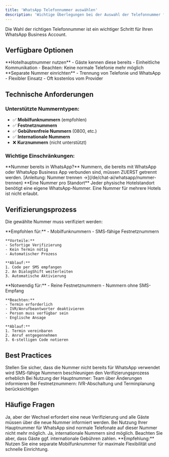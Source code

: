 ```yaml
---
title: 'WhatsApp Telefonnummer auswählen'
description: 'Wichtige Überlegungen bei der Auswahl der Telefonnummer für WhatsApp Business'
---
```


Die Wahl der richtigen Telefonnummer ist ein wichtiger Schritt für Ihren WhatsApp Business Account.

## Verfügbare Optionen

<CardGroup cols={2}>
  <Card title="Hauptnummer" icon="building">
    **Hotelhauptnummer nutzen**
    - Gäste kennen diese bereits
    - Einheitliche Kommunikation
    - Beachten: Keine normale Telefonie mehr möglich
  </Card>
  <Card title="Neue Nummer" icon="phone">
    **Separate Nummer einrichten**
    - Trennung von Telefonie und WhatsApp
    - Flexibler Einsatz
    - Oft kostenlos vom Provider
  </Card>
</CardGroup>

## Technische Anforderungen

### Unterstützte Nummerntypen:
- ✅ **Mobilfunknummern** (empfohlen)
- ✅ **Festnetznummern**
- ✅ **Gebührenfreie Nummern** (0800, etc.)
- ✅ **Internationale Nummern**
- ❌ **Kurznummern** (nicht unterstützt)

### Wichtige Einschränkungen:

<Warning>
**Nummer bereits in WhatsApp?**  
Nummern, die bereits mit WhatsApp oder WhatsApp Business App verbunden sind, müssen ZUERST getrennt werden.
[Anleitung: Nummer trennen →](/de/chat-ai/whatsapp/nummer-trennen)
</Warning>

<Info>
**Eine Nummer pro Standort**  
Jeder physische Hotelstandort benötigt eine eigene WhatsApp-Nummer. Eine Nummer für mehrere Hotels ist nicht erlaubt.
</Info>

## Verifizierungsprozess

Die gewählte Nummer muss verifiziert werden:

<Tabs>
  <Tab title="SMS-Verifizierung ⭐">
    **Empfohlen für:**
    - Mobilfunknummern
    - SMS-fähige Festnetznummern
    
    **Vorteile:**
    - Sofortige Verifizierung
    - Kein Termin nötig
    - Automatischer Prozess
    
    **Ablauf:**
    1. Code per SMS empfangen
    2. An DialogShift weiterleiten
    3. Automatische Aktivierung
  </Tab>
  
  <Tab title="Anruf-Verifizierung">
    **Notwendig für:**
    - Reine Festnetznummern
    - Nummern ohne SMS-Empfang
    
    **Beachten:**
    - Termin erforderlich
    - IVR/Anrufbeantworter deaktivieren
    - Person muss verfügbar sein
    - Englische Ansage
    
    **Ablauf:**
    1. Termin vereinbaren
    2. Anruf entgegennehmen
    3. 6-stelligen Code notieren
  </Tab>
</Tabs>

## Best Practices

<Steps>
  <Step title="Prüfen Sie die Verfügbarkeit">
    Stellen Sie sicher, dass die Nummer nicht bereits für WhatsApp verwendet wird
  </Step>
  <Step title="Wählen Sie SMS-fähig">
    SMS-fähige Nummern beschleunigen den Verifizierungsprozess erheblich
  </Step>
  <Step title="Informieren Sie Ihr Team">
    Bei Nutzung der Hauptnummer: Team über Änderungen informieren
  </Step>
  <Step title="Planen Sie voraus">
    Bei Festnetznummern: IVR-Abschaltung und Terminplanung berücksichtigen
  </Step>
</Steps>

## Häufige Fragen

<AccordionGroup>
  <Accordion title="Kann ich meine Nummer später ändern?">
    Ja, aber der Wechsel erfordert eine neue Verifizierung und alle Gäste müssen über die neue Nummer informiert werden.
  </Accordion>
  
  <Accordion title="Was passiert mit eingehenden Anrufen?">
    Bei Nutzung Ihrer Hauptnummer für WhatsApp sind normale Telefonate auf dieser Nummer nicht mehr möglich.
  </Accordion>
  
  <Accordion title="Kann ich eine ausländische Nummer nutzen?">
    Ja, internationale Nummern sind möglich. Beachten Sie aber, dass Gäste ggf. internationale Gebühren zahlen.
  </Accordion>
</AccordionGroup>

<Tip>
**Empfehlung:** Nutzen Sie eine separate Mobilfunknummer für maximale Flexibilität und schnelle Einrichtung.
</Tip> 
